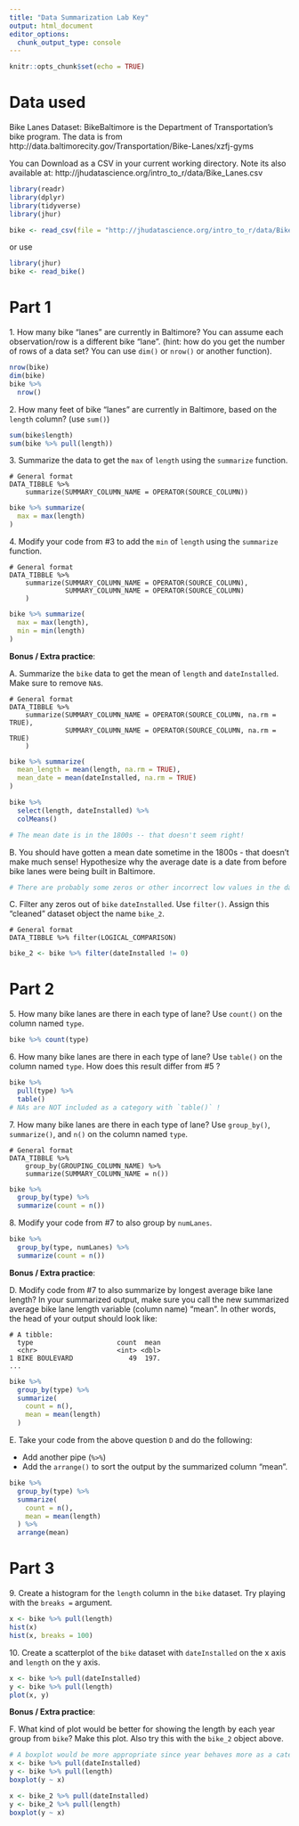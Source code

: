 ```yaml
---
title: "Data Summarization Lab Key"
output: html_document
editor_options: 
  chunk_output_type: console
---
```


```r
knitr::opts_chunk$set(echo = TRUE)
```

# Data used

Bike Lanes Dataset: BikeBaltimore is the Department of Transportation's bike program. 
The data is from http://data.baltimorecity.gov/Transportation/Bike-Lanes/xzfj-gyms

You can Download as a CSV in your current working directory.  Note its also available at: 	http://jhudatascience.org/intro_to_r/data/Bike_Lanes.csv 

```r
library(readr)
library(dplyr)
library(tidyverse)
library(jhur)

bike <- read_csv(file = "http://jhudatascience.org/intro_to_r/data/Bike_Lanes.csv")
```

or use 

```r
library(jhur)
bike <- read_bike()
```


# Part 1

1\. How many bike "lanes" are currently in Baltimore?  You can assume each observation/row is a different bike "lane".  (hint: how do you get the number of rows of a data set? You can use `dim()` or `nrow()` or another function).

```r
nrow(bike)
dim(bike)
bike %>%
  nrow()
```


2\. How many feet of bike "lanes" are currently in Baltimore, based on the `length` column? (use `sum()`)

```r
sum(bike$length)
sum(bike %>% pull(length))
```


3\. Summarize the data to get the `max` of `length` using the `summarize` function.

```
# General format 
DATA_TIBBLE %>% 
    summarize(SUMMARY_COLUMN_NAME = OPERATOR(SOURCE_COLUMN))
```

```r
bike %>% summarize(
  max = max(length)
)
```


4\. Modify your code from #3 to add the `min` of `length` using the `summarize` function.

```
# General format 
DATA_TIBBLE %>% 
    summarize(SUMMARY_COLUMN_NAME = OPERATOR(SOURCE_COLUMN),
              SUMMARY_COLUMN_NAME = OPERATOR(SOURCE_COLUMN)
    )
```

```r
bike %>% summarize(
  max = max(length),
  min = min(length)
)
```


**Bonus / Extra practice**:

A\. Summarize the `bike` data to get the mean of `length` and `dateInstalled`. Make sure to remove `NA`s.

```
# General format 
DATA_TIBBLE %>% 
    summarize(SUMMARY_COLUMN_NAME = OPERATOR(SOURCE_COLUMN, na.rm = TRUE),
              SUMMARY_COLUMN_NAME = OPERATOR(SOURCE_COLUMN, na.rm = TRUE)
    )
```

```r
bike %>% summarize(
  mean_length = mean(length, na.rm = TRUE),
  mean_date = mean(dateInstalled, na.rm = TRUE)
)

bike %>%
  select(length, dateInstalled) %>%
  colMeans()

# The mean date is in the 1800s -- that doesn't seem right!
```


B\. You should have gotten a mean date sometime in the 1800s - that doesn't make much sense! Hypothesize why the average date is a date from before bike lanes were being built in Baltimore.

```r
# There are probably some zeros or other incorrect low values in the data.
```


C\. Filter any zeros out of `bike` `dateInstalled`. Use `filter()`. Assign this "cleaned" dataset object the name `bike_2`.

```
# General format 
DATA_TIBBLE %>% filter(LOGICAL_COMPARISON)
```

```r
bike_2 <- bike %>% filter(dateInstalled != 0)
```


# Part 2

5\. How many bike lanes are there in each type of lane? Use `count()` on the column named `type`.

```r
bike %>% count(type)
```


6\. How many bike lanes are there in each type of lane? Use `table()` on the column named `type`. How does this result differ from #5 ?

```r
bike %>%
  pull(type) %>%
  table()
# NAs are NOT included as a category with `table()` !
```


7\. How many bike lanes are there in each type of lane? Use `group_by()`, `summarize()`, and `n()` on the column named `type`.

```
# General format 
DATA_TIBBLE %>% 
    group_by(GROUPING_COLUMN_NAME) %>% 
    summarize(SUMMARY_COLUMN_NAME = n())
```

```r
bike %>%
  group_by(type) %>%
  summarize(count = n())
```


8\. Modify your code from #7 to also group by `numLanes`.

```r
bike %>%
  group_by(type, numLanes) %>%
  summarize(count = n())
```


**Bonus / Extra practice**:

D\. Modify code from #7 to also summarize by longest average bike lane length? In your summarized output, make sure you call the new summarized average bike lane length variable (column name) "mean". In other words, the head of your output should look like:

```
# A tibble: 
  type                     count  mean
  <chr>                    <int> <dbl>
1 BIKE BOULEVARD              49  197.
...
```

```r
bike %>%
  group_by(type) %>%
  summarize(
    count = n(),
    mean = mean(length)
  )
```


E\. Take your code from the above question `D` and do the following:

- Add another pipe (`%>%`)
- Add the `arrange()` to sort the output by the summarized column "mean".

```r
bike %>%
  group_by(type) %>%
  summarize(
    count = n(),
    mean = mean(length)
  ) %>%
  arrange(mean)
```


# Part 3

9\. Create a histogram for the `length` column in the `bike` dataset. Try playing with the `breaks =` argument.

```r
x <- bike %>% pull(length)
hist(x)
hist(x, breaks = 100)
```


10\. Create a scatterplot of the `bike` dataset with `dateInstalled` on the x axis and `length` on the y axis.

```r
x <- bike %>% pull(dateInstalled)
y <- bike %>% pull(length)
plot(x, y)
```


**Bonus / Extra practice**:


F\. What kind of plot would be better for showing the length by each year group from `bike`? Make this plot. Also try this with the `bike_2` object above.

```r
# A boxplot would be more appropriate since year behaves more as a category than a continuous number.
x <- bike %>% pull(dateInstalled)
y <- bike %>% pull(length)
boxplot(y ~ x)

x <- bike_2 %>% pull(dateInstalled)
y <- bike_2 %>% pull(length)
boxplot(y ~ x)
```


